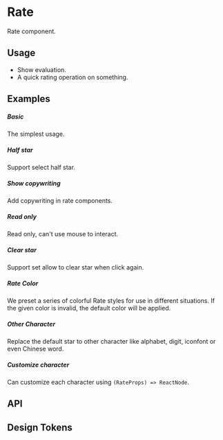 
<Meta of={KitRateStories} />

# Rate

Rate component.

## Usage

- Show evaluation.
- A quick rating operation on something.

## Examples

##### Basic

The simplest usage.

<CustomCanvas content={Examples.Basic} source={Sources.Basic} id="rate-basic" />

##### Half star

Support select half star.

<CustomCanvas content={Examples.Half} source={Sources.Half} id="rate-half" />

##### Show copywriting

Add copywriting in rate components.

<CustomCanvas content={Examples.Copywriting} source={Sources.Copywriting} id="rate-copywriting" />

##### Read only

Read only, can't use mouse to interact.

<CustomCanvas content={Examples.Readonly} source={Sources.Readonly} id="rate-read-only" />

##### Clear star

Support set allow to clear star when click again.

<CustomCanvas content={Examples.Allowclear} source={Sources.Allowclear} id="rate-allow-clear" />

##### Rate Color

We preset a series of colorful Rate styles for use in different situations. If the given color is invalid, the default color will be applied.

<CustomCanvas content={Examples.Color} source={Sources.Color} id="rate-color" />

##### Other Character

Replace the default star to other character like alphabet, digit, iconfont or even Chinese word.

<CustomCanvas content={Examples.Otherchar} source={Sources.Otherchar} id="rate-other-character" />

##### Customize character

Can customize each character using `(RateProps) => ReactNode`.

<CustomCanvas content={Examples.Customizechar} source={Sources.Customizechar} id="rate-custom-character" />

## API

<Canvas of={KitRateStories.Api} />

<Controls of={KitRateStories.Api} />


## Design Tokens

<DesignTokens path="components.Rate" tokens={fields?.components?.Rate} />